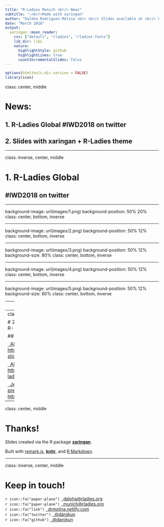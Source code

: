 ```yaml
---
title: "R-Ladies Munich <br/> News"
subtitle: "⚔<br/>Made with xaringan"
author: "Daloha Rodriguez-Molina <br> <br/> Slides available at <br/> https://bit.ly/rladies-munich-news-march2018"
date: "March 2018"
output:
  xaringan::moon_reader:
    css: ["default", "rladies", "rladies-fonts"]
    lib_dir: libs
    nature:
      highlightStyle: github
      highlightLines: true
      countIncrementalSlides: false
---
```


```r
options(htmltools.dir.version = FALSE)
library(icon)
```
class: center, middle

# News:

## 1. R-Ladies Global #IWD2018 on twitter

## 2. Slides with xaringan + R-Ladies theme

---

class: inverse, center, middle

# 1. R-Ladies Global 
## #IWD2018 on twitter

---

background-image: url(images/1.png)
background-position: 50% 20%
class: center, bottom, inverse

---

background-image: url(images/2.png)
background-position: 50% 12%
class: center, bottom, inverse

---

background-image: url(images/3.png)
background-position: 50% 12%
background-size: 80%
class: center, bottom, inverse

---

background-image: url(images/4.png)
background-position: 50% 12%
class: center, bottom, inverse

---

background-image: url(images/5.png)
background-position: 50% 12%
background-size: 80%
class: center, bottom, inverse

---
class: center, middle

# Follow @rladies_iwd2018

### #IWD2018

---
class: inverse, center, middle

# 2. Slides with xaringan and R-Ladies theme

## Resources

<a href="https://alison.rbind.io/slides/rladies-demo-slides.html#1"><i class="fa fa-link fa-fw"></i>&nbsp; Alison Hill's demo slides: https://bit.ly/rladies-demo-slides</a><br>

<a href="https://alison.rbind.io/post/r-ladies-slides/"><i class="fa fa-link fa-fw"></i>&nbsp; Alison's blog post: https://alison.rbind.io/post/r-ladies-slides/</a><br>

<a href="https://bit.ly/shiny-csp18"><i class="fa fa-link fa-fw"></i>&nbsp; Jessica Minier's presentation about shiny: https://bit.ly/shiny-csp18</a><br>

---

class: center, middle

# Thanks!

Slides created via the R package [**xaringan**](https://github.com/yihui/xaringan).

Built with [remark.js](https://remarkjs.com), [**knitr**](http://yihui.name/knitr), and [R Markdown](https://rmarkdown.rstudio.com).

---

class: inverse, center, middle

# Keep in touch!

`r icon::fa("paper-plane")` <a href="mailto:daloha@rladies.org"><i class="fa fa-paper-plane fa-fw"></i>&nbsp; daloha@rladies.org</a><br>
`r icon::fa("paper-plane")` <a href="mailto:munich@rladies.org"><i class="fa fa-paper-plane fa-fw"></i>&nbsp; munich@rladies.org</a><br>
`r icon::fa("link")` <a href="https://drmolina.netlify.com"><i class="fa fa-link fa-fw"></i>&nbsp; drmolina.netlify.com</a><br>
`r icon::fa("twitter")` <a href="http://twitter.com/darokun"><i class="fa fa-twitter fa-fw"></i>&nbsp; @darokun</a><br>
`r icon::fa("github")` <a href="http://github.com/darokun"><i class="fa fa-github fa-fw"></i>&nbsp; @darokun</a><br>


